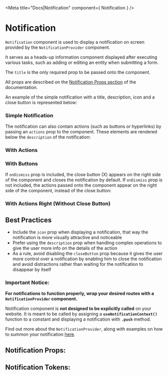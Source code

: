 

<Meta title="Docs|Notification" component={ Notification } />

# Notification

`Notification` component is used to display a notification on screen provided by the `NotificationProvider` component.

It serves as a heads-up information component displayed after executing various tasks, such as adding or editing an entity
when submitting a form.

The `title` is the only required prop to be passed onto the component.

All props are described on the [Notification Props section](/docs/component-library-alert-notification--with-actions-right#notification-props)
of the documentation.

An example of the simple notification with a title, description, icon and a close button is represented below:

### Simple Notification

<Canvas>
  <Story id="component-library-alert-notification--simple" />
</Canvas>

The notification can also contain actions (such as buttons or hyperlinks) by passing an `actions`
prop to the component. These elements are rendered below the `description` of the notification:

### With Actions

<Canvas>
  <Story id="component-library-alert-notification--with-actions-below" />
</Canvas>

### With Buttons

<Canvas>
  <Story id="component-library-alert-notification--with-buttons-below" />
</Canvas>

If `onDismiss` prop is included, the close button (X) appears on the right side of the component and
closes the notification by default.
If `onDismiss` prop is not included, the actions passed onto the component appear on the right side
of the component, instead of the close button:

### With Actions Right (Without Close Button)

<Canvas>
  <Story id="component-library-alert-notification--with-actions-right" />
</Canvas>

## Best Practices

- Include the `icon` prop when displaying a notification, that way the notification is more visually
attractive and noticeable
- Prefer using the `description` prop when handling complex operations to give the user more info on the
details of the action
- As a rule, avoid disabling the `closeButton` prop because it gives the user more control over a notification by
enabling him to close the notification and avoid distractions rather than waiting for the notification
to disappear by itself

### __Important Notice:__

**For notifications to function properly, wrap your desired routes with a `NotificationProvider` component.**

Notification component is **not designed to be explicitly called** on your website.
It is meant to be called by assigning a **`useNotificationContext()`** function to a constant and displaying a
notification with **`.push`** method.

Find out more about the `NotificationProvider`, along with examples on
how to summon your notification [here](/docs/component-library-alert-notificationprovider--example).


## Notification Props:

<ArgsTable of={Notification} />

## Notification Tokens:
<ThemeTokens component="Notification"/>
